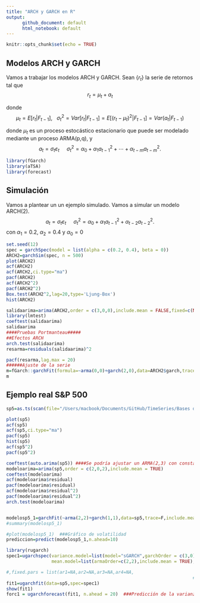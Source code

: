 ```yaml
---
title: "ARCH y GARCH en R"
output: 
      github_document: default
      html_notebook: default
---
```


```r
knitr::opts_chunk$set(echo = TRUE)
```

## Modelos ARCH y GARCH

Vamos a trabajar los modelos ARCH y GARCH. Sean $\{r_t\}$ la serie de retornos tal que $$r_{t}=\mu_{t}+a_{t}$$

donde 	$$\mu_{t}=E[r_{t}|F_{t-1}],\  \  \  \sigma^{2}_{t}=Var[r_{t}|F_{t-1}]=E[(r_{t}-\mu_{t})^{2}|F_{t-1}]=Var(a_{t}|F_{t-1})$$

donde $\mu_t$ es un proceso estocástico estacionario que puede ser modelado mediante un proceso ARMA(p,q), y 
	$$a_{t}=\sigma_{t}\varepsilon_{t}\  \  \  \  \  \sigma^{2}_{t}=\alpha_{0}+\alpha_{1}a_{t-1}^{2}+\cdots+\alpha_{t-m}a_{t-m}^{2}.$$ 
```r
library(fGarch)
library(aTSA)
library(forecast)
```

## Simulación

Vamos a plantear un un ejemplo simulado. Vamos a simular un modelo ARCH(2).
$$a_{t}=\sigma_{t}\varepsilon_{t}\  \  \  \  \  \sigma^{2}_{t}=\alpha_{0}+\alpha_{1}a_{t-1}^{2}+\alpha_{t-2}a_{t-2}^{2}.$$ 
con $\alpha_1=0.2$, $\alpha_2=0.4$ y $\alpha_0=0$
```r
set.seed(12)
spec = garchSpec(model = list(alpha = c(0.2, 0.4), beta = 0))
ARCH2=garchSim(spec, n = 500)
plot(ARCH2)
acf(ARCH2)
acf(ARCH2,ci.type="ma")
pacf(ARCH2)
acf(ARCH2^2)
pacf(ARCH2^2)
Box.test(ARCH2^2,lag=20,type='Ljung-Box')
hist(ARCH2)

```

```r
salidaarima=arima(ARCH2,order = c(3,0,0),include.mean = FALSE,fixed=c(NA,NA,NA))
library(lmtest)
coeftest(salidaarima)
salidaarima
####Pruebas Portmanteau#####
##Efectos ARCH
arch.test(salidaarima)
resarma=residuals(salidaarima)^2

pacf(resarma,lag.max = 20)
######Ajuste de la serie
m=fGarch::garchFit(formula=~arma(0,0)+garch(2,0),data=ARCH2$garch,trace=F,include.mean = FALSE)
m
```

## Ejemplo real S&P 500

```r
sp5=as.ts(scan(file="/Users/macbook/Documents/GitHub/TimeSeries/Bases de Datos/SP500.txt"))

plot(sp5)
acf(sp5)
acf(sp5,ci.type="ma") 
pacf(sp5)
hist(sp5)
acf(sp5^2)
pacf(sp5^2)
```

```r
coeftest(auto.arima(sp5)) ####Se podría ajustar un ARMA(2,3) con constante
modeloarima=arima(sp5,order = c(2,0,2),include.mean = TRUE)
coeftest(modeloarima)
acf(modeloarima$residual)
pacf(modeloarima$residual)
acf(modeloarima$residual^2)
pacf(modeloarima$residual^2)
arch.test(modeloarima)



```

```r
modelosp5_1=garchFit(~arma(2,2)+garch(1,1),data=sp5,trace=F,include.mean=T)
#summary(modelosp5_1)

#plot(modelosp5_1)  ###Gráfico de volatilidad
prediccion=predict(modelosp5_1,n.ahead=10)

library(rugarch)
spec1=ugarchspec(variance.model=list(model="sGARCH",garchOrder = c(3,0)),
                 mean.model=list(armaOrder=c(2,2),include.mean = TRUE),distribution.model = "norm")

#,fixed.pars = list(ar1=NA,ar2=NA,ar3=NA,ar4=NA,
                                                                      #                            alpha1=NA)
fit1=ugarchfit(data=sp5,spec=spec1)
show(fit1)
forc1 = ugarchforecast(fit1, n.ahead = 20)  ###Predicción de la varianza condicional
```


